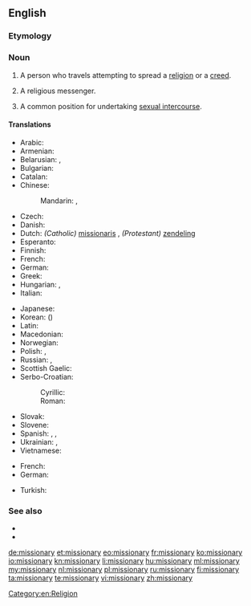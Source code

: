 ==English==

===Etymology===
{{suffix|mission|ary}}

===Noun===
{{en-noun|missionar|ies}}

# A person who travels attempting to spread a [[religion]] or a [[creed]].
# {{pejorative}} A religious messenger.
# {{uncountable}} A common position for undertaking [[sexual intercourse]].

====Translations====
{{trans-top|person traveling to spread a religion}}
* Arabic: {{t|ar|مبشر|m|tr=mubáššir|sc=Arab}}
* Armenian: {{t|hy|քարոզիչ|tr=kʿarozičʿ|sc=Armn}}
* Belarusian: {{t|be|місіянер|m|tr=misijanér|sc=Cyrl}}, {{t|be|місіянерка|f|tr=misijanérka|sc=Cyrl}}
* Bulgarian: {{t|bg|мисионер|m|tr=misionér|sc=Cyrl}}
* Catalan: {{t|ca|missioner|m}}
* Chinese:
*: Mandarin: {{t|zh|傳教士|sc=Hani}}, {{t|zh|传教士|tr=chuánjiàoshì|sc=Hani}}
* Czech: {{t-|cs|misionář|m}}
* Danish: {{t|da|missionær|c}}
* Dutch: ''(Catholic)'' [[missionaris]] {{m}}, ''(Protestant)'' [[zendeling]] {{m}}
* Esperanto: {{t-|eo|misiisto|xs=Esperanto}}
* Finnish: {{t-|fi|lähetyssaarnaaja}}
* French: {{t+|fr|missionnaire|m}}
* German: {{t-|de|Missionar|m}}
* Greek: {{t|el|ιεραπόστολος|m|f|tr=ierapóstolos}}
* Hungarian: {{t|hu|hittérítő}}, {{t|hu|misszionárius}}
* Italian: {{t-|it|missionario|m}}
{{trans-mid}}
* Japanese: {{t|ja|宣教師|tr=せんきょうし, senkyōshi|sc=Jpan}}
* Korean: {{t|ko|선교사|tr=seongyosa|sc=Kore}} ({{t|ko|宣敎師|sc=Kore}})
* Latin: {{t|la|missionarius|m|alt=missiōnārius}}
* Macedonian: {{t|mk|мисионер|m|tr=misioner|sc=Cyrl}}
* Norwegian: {{t|no|misjonær|m}}
* Polish: {{t|pl|misjonarz|m}}, {{t|pl|misjonarka|f}}
* Russian: {{t+|ru|миссионер|m|tr=missionér|sc=Cyrl}}, {{t+|ru|миссионерка|f|tr=missionérka|sc=Cyrl}}
* Scottish Gaelic: {{t-|gd|teachdaire|m|xs=Scottish Gaelic}}
* Serbo-Croatian:
*: Cyrillic: {{t|sh|мисионар|m}}
*: Roman: {{t|sh|misionar|m}}
* Slovak: {{t|sk|misionár|m}}
* Slovene: {{t|sl|misijonar|m}}
* Spanish: {{t-|es|misionero|m}}, {{t-|es|misionera|f}}, {{t|es|misionario}}
* Ukrainian: {{t|uk|місіонер|m|tr=misionér|sc=Cyrl}}, {{t|uk|місіонерка|f|tr=misionérka|sc=Cyrl}}
* Vietnamese: {{t|vi|người truyền giáo}}
{{trans-bottom}}

{{trans-top|position for sexual intercourse}}
* French: {{t+|fr|missionnaire|m}}
* German: {{t+|de|Missionarsstellung|f}}
{{trans-mid}}
* Turkish: {{t|tr|misyoner pozisyonu}}
{{trans-bottom}}

===See also===
* {{pedialite}}
* {{pedialite|Missionary (disambiguation)}}

[[Category:en:Religion]]

[[de:missionary]]
[[et:missionary]]
[[eo:missionary]]
[[fr:missionary]]
[[ko:missionary]]
[[io:missionary]]
[[kn:missionary]]
[[li:missionary]]
[[hu:missionary]]
[[ml:missionary]]
[[my:missionary]]
[[nl:missionary]]
[[pl:missionary]]
[[ru:missionary]]
[[fi:missionary]]
[[ta:missionary]]
[[te:missionary]]
[[vi:missionary]]
[[zh:missionary]]